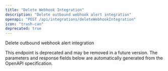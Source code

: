 ```yaml
---
title: "Delete Webhook Integration"
description: "Delete outbound webhook alert integration"
openapi: "POST /api/integrations/deleteWebhookIntegration"
icon: "trash-can"
deprecated: true
---
```


Delete outbound webhook alert integration

<Warning>
This endpoint is deprecated and may be removed in a future version.
</Warning>

<Note>
The parameters and response fields below are automatically generated from the OpenAPI specification.
</Note>
